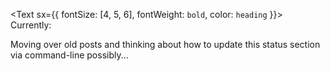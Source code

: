 <Text sx={{ fontSize: [4, 5, 6], fontWeight: `bold`, color: `heading` }}>
  Currently:
</Text>

Moving over old posts and thinking about how to update this status section via command-line possibly...
